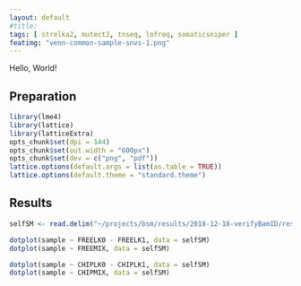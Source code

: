 ```yaml
---
layout: default
#title: 
tags: [ strelka2, mutect2, tnseq, lofreq, somaticsniper ]
featimg: "venn-common-sample-snvs-1.png"
---
```


Hello, World!

## Preparation

```r
library(lme4)
library(lattice)
library(latticeExtra)
opts_chunk$set(dpi = 144)
opts_chunk$set(out.width = "600px")
opts_chunk$set(dev = c("png", "pdf"))
lattice.options(default.args = list(as.table = TRUE))
lattice.options(default.theme = "standard.theme")
```

## Results

```r
selfSM <- read.delim("~/projects/bsm/results/2018-12-18-verifyBamID/results/all.selfSM")
```

```r
dotplot(sample ~ FREELK0 - FREELK1, data = selfSM)
dotplot(sample ~ FREEMIX, data = selfSM)
```

```r
dotplot(sample ~ CHIPLK0 - CHIPLK1, data = selfSM)
dotplot(sample ~ CHIPMIX, data = selfSM)
```
